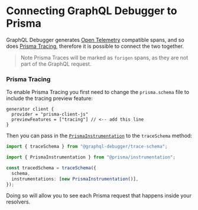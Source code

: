 # Connecting GraphQL Debugger to Prisma

GraphQL Debugger generates [Open Telemetry](https://opentelemetry.io/) compatible spans, and so does [Prisma Tracing](https://www.prisma.io/docs/orm/prisma-client/observability-and-logging/opentelemetry-tracing), therefore it is possible to connect the two together.

> Note Prisma Traces will be marked as `forigen` spans, as they are not part of the GraphQL request.

### Prisma Tracing

To enable Prisma Tracing you first need to change the `prisma.schema` file to include the tracing preview feature:

```prisma
generator client {
  provider = "prisma-client-js"
  previewFeatures = ["tracing"] // <-- add this line
}
```

Then you can pass in the [`PrismaInstrumentation`](https://www.npmjs.com/package/@prisma/instrumentation) to the `traceSchema` method:

```ts
import { traceSchema } from "@graphql-debugger/trace-schema";

import { PrismaInstrumentation } from "@prisma/instrumentation";

const tracedSchema = traceSchema({
  schema,
  instrumentations: [new PrismaInstrumentation()],
});
```

Doing so will allow you to see each Prisma request that happens inside your resolvers.
